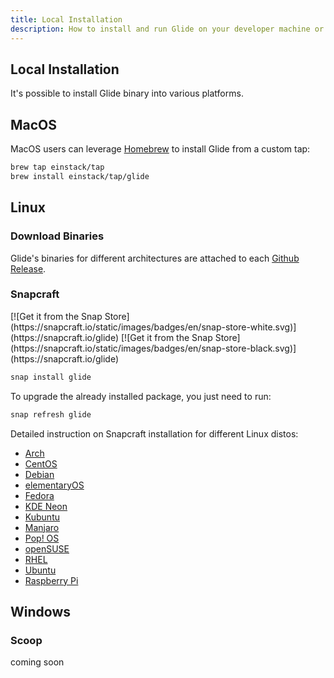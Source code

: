 ```yaml
---
title: Local Installation
description: How to install and run Glide on your developer machine or bare metal setups
---
```


## Local Installation

It's possible to install Glide binary into various platforms.

## MacOS

MacOS users can leverage [Homebrew](https://brew.sh/) to install Glide from a custom tap:

```bash
brew tap einstack/tap
brew install einstack/tap/glide
```

## Linux

### Download Binaries

Glide's binaries for different architectures are attached to each [Github Release](https://github.com/EinStack/glide/releases).

### Snapcraft

<LightOnly>
    [![Get it from the Snap Store](https://snapcraft.io/static/images/badges/en/snap-store-white.svg)](https://snapcraft.io/glide)
</LightOnly>
<DarkOnly>
    [![Get it from the Snap Store](https://snapcraft.io/static/images/badges/en/snap-store-black.svg)](https://snapcraft.io/glide)
</DarkOnly>

```bash
snap install glide
```

To upgrade the already installed package, you just need to run:

```bash
snap refresh glide
```

Detailed instruction on Snapcraft installation for different Linux distos:

- [Arch](https://snapcraft.io/install/glide/arch)
- [CentOS](https://snapcraft.io/install/glide/centos)
- [Debian](https://snapcraft.io/install/glide/debian)
- [elementaryOS](https://snapcraft.io/install/glide/elementary)
- [Fedora](https://snapcraft.io/install/glide/fedora)
- [KDE Neon](https://snapcraft.io/install/glide/kde-neon)
- [Kubuntu](https://snapcraft.io/install/glide/kubuntu)
- [Manjaro](https://snapcraft.io/install/glide/manjaro)
- [Pop! OS](https://snapcraft.io/install/glide/pop)
- [openSUSE](https://snapcraft.io/install/glide/opensuse)
- [RHEL](https://snapcraft.io/install/glide/rhel)
- [Ubuntu](https://snapcraft.io/install/glide/ubuntu)
- [Raspberry Pi](https://snapcraft.io/install/glide/raspbian)

## Windows

### Scoop

coming soon
